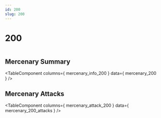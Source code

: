 ```yaml
---
id: 200
slug: 200
---
```



# 200

<div style = {{ display: "flex" }}>
    <Image img={require('@site/static/img/mercenaries/illust/thum_char_view_n_200.jpg')}/>
    
</div>

## Mercenary Summary

<TableComponent
  columns={ mercenary_info_200 }
  data={ mercenary_200 }
/>

## Mercenary Attacks

<TableComponent
  columns={ mercenary_attack_200 }
  data={ mercenary_200_attacks }
/>